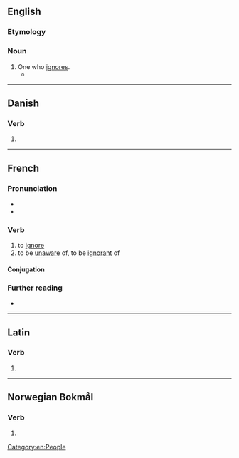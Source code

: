 ==English==

===Etymology===
{{suffix|ignore|er|lang=en}}

===Noun===
{{en-noun}}

# One who [[ignore]]s.
#* {{quote-journal|date=January 20, 2008|author=Lauren Fox|title=Political Football|work=New York Times|url=http://www.nytimes.com/2008/01/20/opinion/20fox.html
|passage=THESE days it seems to me, a passionate '''ignorer''' of football, that all anyone can talk about around here are the Green Bay Packers.}}

[[Category:en:People]]

----

==Danish==

===Verb===
{{head|da|verb form|head2=ignorér}}

# {{imperative of|ignorere|lang=da}}

----

==French==

===Pronunciation===
* {{fr-IPA}}
* {{audio|Fr-ignorer.ogg|audio|lang=fr}}

===Verb===
{{fr-verb}}

# to [[ignore]]
# to be [[unaware]] of, to be [[ignorant]] of

====Conjugation====
{{fr-conj-auto}}

===Further reading===
* {{R:TLFi}}

----

==Latin==

===Verb===
{{la-verb-form|īgnōrer}}

# {{inflection of|īgnōrō||1|s|pres|pasv|subj|lang=la}}

----
==Norwegian Bokmål==

===Verb===
{{nb-verb-form}}

# {{imperative of|ignorere|lang=nb}}